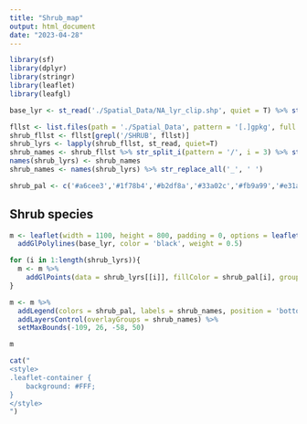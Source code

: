```yaml
---
title: "Shrub_map"
output: html_document
date: "2023-04-28"
---
```


```r
library(sf)
library(dplyr)
library(stringr)
library(leaflet)
library(leafgl)
```

```r
base_lyr <- st_read('./Spatial_Data/NA_lyr_clip.shp', quiet = T) %>% st_zm() %>% st_cast("POLYGON") %>% st_cast('LINESTRING')
```

```r
fllst <- list.files(path = './Spatial_Data', pattern = '[.]gpkg', full.names = T)
shrub_fllst <- fllst[grepl('/SHRUB', fllst)]
shrub_lyrs <- lapply(shrub_fllst, st_read, quiet=T)
shrub_names <- shrub_fllst %>% str_split_i(pattern = '/', i = 3) %>% str_remove_all('[.]gpkg|SHRUB_')
names(shrub_lyrs) <- shrub_names
shrub_names <- names(shrub_lyrs) %>% str_replace_all('_', ' ')

shrub_pal <- c('#a6cee3','#1f78b4','#b2df8a','#33a02c','#fb9a99','#e31a1c','#fdbf6f','#ff7f00','#cab2d6','#6a3d9a','#ffff99','#b15928','#E600A9','#C500FF')

```

## Shrub species
```r
m <- leaflet(width = 1100, height = 800, padding = 0, options = leafletOptions(minZoom = 5, maxZoom = 7)) %>% 
  addGlPolylines(base_lyr, color = 'black', weight = 0.5)

for (i in 1:length(shrub_lyrs)){
  m <- m %>% 
    addGlPoints(data = shrub_lyrs[[i]], fillColor = shrub_pal[i], group = shrub_names[i], fillOpacity = 1.0, radius = 5)
}

m <- m %>% 
  addLegend(colors = shrub_pal, labels = shrub_names, position = 'bottomright', opacity = 1.0) %>% 
  addLayersControl(overlayGroups = shrub_names) %>% 
  setMaxBounds(-109, 26, -58, 50) 

m
```

```r
cat("
<style>
.leaflet-container {
    background: #FFF;
}
</style>
")
```